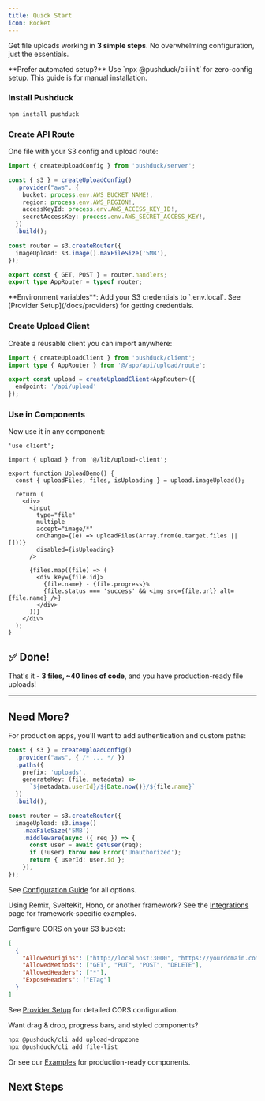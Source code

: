 ```yaml
---
title: Quick Start
icon: Rocket
---
```



Get file uploads working in **3 simple steps**. No overwhelming configuration, just the essentials.

<Callout type="info">
  **Prefer automated setup?** Use `npx @pushduck/cli init` for zero-config setup. This guide is for manual installation.
</Callout>

<Steps>

<Step>

### Install Pushduck

```npm
npm install pushduck
```

</Step>

<Step>

### Create API Route

One file with your S3 config and upload route:

```ts title="app/api/upload/route.ts"
import { createUploadConfig } from 'pushduck/server';

const { s3 } = createUploadConfig()
  .provider("aws", {
    bucket: process.env.AWS_BUCKET_NAME!,
    region: process.env.AWS_REGION!,
    accessKeyId: process.env.AWS_ACCESS_KEY_ID!,
    secretAccessKey: process.env.AWS_SECRET_ACCESS_KEY!,
  })
  .build();

const router = s3.createRouter({
  imageUpload: s3.image().maxFileSize('5MB'),
});

export const { GET, POST } = router.handlers;
export type AppRouter = typeof router;
```

<Callout type="info">
  **Environment variables**: Add your S3 credentials to `.env.local`. See [Provider Setup](/docs/providers) for getting credentials.
</Callout>

</Step>

<Step>

### Create Upload Client

Create a reusable client you can import anywhere:

```ts title="lib/upload-client.ts"
import { createUploadClient } from 'pushduck/client';
import type { AppRouter } from '@/app/api/upload/route';

export const upload = createUploadClient<AppRouter>({
  endpoint: '/api/upload'
});
```

</Step>

<Step>

### Use in Components

Now use it in any component:

```tsx title="app/upload-demo.tsx"
'use client';

import { upload } from '@/lib/upload-client';

export function UploadDemo() {
  const { uploadFiles, files, isUploading } = upload.imageUpload();

  return (
    <div>
      <input
        type="file"
        multiple
        accept="image/*"
        onChange={(e) => uploadFiles(Array.from(e.target.files || []))}
        disabled={isUploading}
      />

      {files.map((file) => (
        <div key={file.id}>
          {file.name} - {file.progress}%
          {file.status === 'success' && <img src={file.url} alt={file.name} />}
        </div>
      ))}
    </div>
  );
}
```

</Step>

</Steps>

## ✅ Done!

That's it - **3 files, ~40 lines of code**, and you have production-ready file uploads!

---

## Need More?

<Accordions>
<Accordion title="Advanced Configuration">

For production apps, you'll want to add authentication and custom paths:

```ts title="app/api/upload/route.ts"
const { s3 } = createUploadConfig()
  .provider("aws", { /* ... */ })
  .paths({
    prefix: 'uploads',
    generateKey: (file, metadata) => 
      `${metadata.userId}/${Date.now()}/${file.name}`
  })
  .build();

const router = s3.createRouter({
  imageUpload: s3.image()
    .maxFileSize('5MB')
    .middleware(async ({ req }) => {
      const user = await getUser(req);
      if (!user) throw new Error('Unauthorized');
      return { userId: user.id };
    }),
});
```

See [Configuration Guide](/docs/api/configuration/upload-config) for all options.

</Accordion>

<Accordion title="Other Frameworks">

Using Remix, SvelteKit, Hono, or another framework? See the [Integrations](/docs/integrations) page for framework-specific examples.

</Accordion>

<Accordion title="CORS Setup">

Configure CORS on your S3 bucket:

```json
[
  {
    "AllowedOrigins": ["http://localhost:3000", "https://yourdomain.com"],
    "AllowedMethods": ["GET", "PUT", "POST", "DELETE"],
    "AllowedHeaders": ["*"],
    "ExposeHeaders": ["ETag"]
  }
]
```

See [Provider Setup](/docs/providers) for detailed CORS configuration.

</Accordion>

<Accordion title="Better UI">

Want drag & drop, progress bars, and styled components?

```bash
npx @pushduck/cli add upload-dropzone
npx @pushduck/cli add file-list
```

Or see our [Examples](/docs/examples) for production-ready components.

</Accordion>

</Accordions>

## Next Steps

<Cards>
  <Card
    href="/docs/examples"
    title="📚 Complete Examples"
    description="Production-ready examples with auth, validation, and beautiful UI"
  />
  <Card
    href="/docs/guides/security/authentication"
    title="🔒 Add Authentication"
    description="Secure your uploads with NextAuth, Clerk, or Better Auth"
  />
  <Card
    href="/docs/providers"
    title="☁️ Other Providers"
    description="Switch to Cloudflare R2, DigitalOcean Spaces, or MinIO"
  />
  <Card
    href="/docs/api/client/create-upload-client"
    title="⚡ Enhanced Client"
    description="Property-based API for better type safety and DX"
  />
</Cards>
